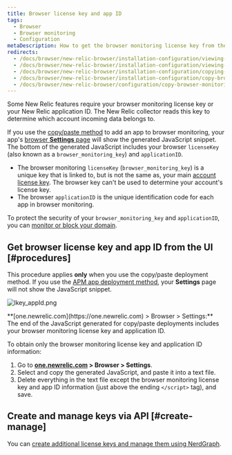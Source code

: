 ```yaml
---
title: Browser license key and app ID
tags:
  - Browser
  - Browser monitoring
  - Configuration
metaDescription: How to get the browser monitoring license key from the UI.
redirects:
  - /docs/browser/new-relic-browser/installation-configuration/viewing-your-browsers-license-key-app-id
  - /docs/browser/new-relic-browser/installation-configuration/viewing-your-browser-apps-license-key-app-id
  - /docs/browser/new-relic-browser/installation-configuration/copying-your-browser-monitoring-license-key-app-id
  - /docs/browser/new-relic-browser/installation-configuration/copy-browser-monitoring-license-key-app-id
  - /docs/browser/new-relic-browser/configuration/copy-browser-monitoring-license-key-app-id
---
```



Some New Relic features require your browser monitoring license key or your New Relic application ID. The New Relic collector reads this key to determine which account incoming data belongs to.

If you use the [copy/paste method](/docs/browser/new-relic-browser/installation-configuration/adding-apps-new-relic-browser#copy-paste-app) to add an app to browser monitoring, your app's [browser **Settings** page](/docs/browser/new-relic-browser/installation-configuration/browser-settings-ui-options-browser-monitoring) will show the generated JavaScript snippet. The bottom of the generated JavaScript includes your browser `licenseKey` (also known as a `browser_monitoring_key`) and `applicationID`.

* The browser monitoring `licenseKey` (`browser_monitoring_key`) is a unique key that is linked to, but is not the same as, your main [account license key](/docs/accounts/accounts-billing/account-setup/new-relic-license-key/). The browser key can't be used to determine your account's license key.
* The browser `applicationID` is the unique identification code for each app in browser monitoring.

To protect the security of your `browser_monitoring_key` and `applicationID`, you can [monitor or block your domain](/docs/browser/new-relic-browser/installation-configuration/monitor-or-block-specific-domains).

## Get browser license key and app ID from the UI [#procedures]

This procedure applies **only** when you use the copy/paste deployment method. If you use the [APM app deployment method](/docs/browser/new-relic-browser/installation-configuration/adding-apps-new-relic-browser), your **Settings** page will not show the JavaScript snippet.

<img
  src={lkeyAppId}
  title="lkey_appId.png"
  alt="lkey_appId.png"
/>

<figcaption>
  **[one.newrelic.com](https://one.newrelic.com) > Browser > Settings:** The end of the JavaScript generated for copy/paste deployments includes your browser monitoring license key and application ID.
</figcaption>

To obtain only the browser monitoring license key and application ID information:

1. Go to **[one.newrelic.com](https://one.newrelic.com) > Browser > Settings**.
2. Select and copy the generated JavaScript, and paste it into a text file.
3. Delete everything in the text file except the browser monitoring license key and app ID information (just above the ending `</script>` tag), and save.

## Create and manage keys via API [#create-manage]

You can [create additional license keys and manage them using NerdGraph](/docs/apis/nerdgraph/examples/use-nerdgraph-manage-license-keys-personal-api-keys).
